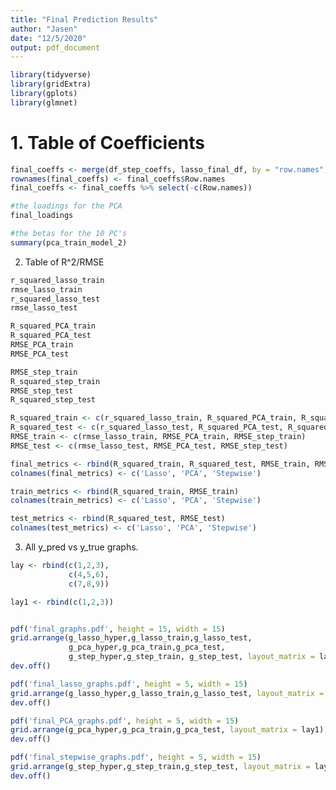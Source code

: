 ```yaml
---
title: "Final Prediction Results"
author: "Jasen"
date: "12/5/2020"
output: pdf_document
---
```



```r
library(tidyverse)
library(gridExtra)
library(gplots)
library(glmnet)
```

# 1. Table of Coefficients

```r
final_coeffs <- merge(df_step_coeffs, lasso_final_df, by = "row.names", all = TRUE)
rownames(final_coeffs) <- final_coeffs$Row.names
final_coeffs <- final_coeffs %>% select(-c(Row.names))

#the loadings for the PCA
final_loadings

#the betas for the 10 PC's
summary(pca_train_model_2)
```

2. Table of R^2/RMSE

```r
r_squared_lasso_train
rmse_lasso_train
r_squared_lasso_test
rmse_lasso_test

R_squared_PCA_train
R_squared_PCA_test
RMSE_PCA_train
RMSE_PCA_test

RMSE_step_train
R_squared_step_train
RMSE_step_test
R_squared_step_test

R_squared_train <- c(r_squared_lasso_train, R_squared_PCA_train, R_squared_step_train)
R_squared_test <- c(r_squared_lasso_test, R_squared_PCA_test, R_squared_step_test)
RMSE_train <- c(rmse_lasso_train, RMSE_PCA_train, RMSE_step_train)
RMSE_test <- c(rmse_lasso_test, RMSE_PCA_test, RMSE_step_test)

final_metrics <- rbind(R_squared_train, R_squared_test, RMSE_train, RMSE_test)
colnames(final_metrics) <- c('Lasso', 'PCA', 'Stepwise')

train_metrics <- rbind(R_squared_train, RMSE_train)
colnames(train_metrics) <- c('Lasso', 'PCA', 'Stepwise')

test_metrics <- rbind(R_squared_test, RMSE_test)
colnames(test_metrics) <- c('Lasso', 'PCA', 'Stepwise')
```

3. All y_pred vs y_true graphs. 

```r
lay <- rbind(c(1,2,3),
             c(4,5,6),
             c(7,8,9))

lay1 <- rbind(c(1,2,3))


pdf('final_graphs.pdf', height = 15, width = 15)
grid.arrange(g_lasso_hyper,g_lasso_train,g_lasso_test,
             g_pca_hyper,g_pca_train,g_pca_test,
             g_step_hyper,g_step_train, g_step_test, layout_matrix = lay)
dev.off()

pdf('final_lasso_graphs.pdf', height = 5, width = 15)
grid.arrange(g_lasso_hyper,g_lasso_train,g_lasso_test, layout_matrix = lay1)
dev.off()

pdf('final_PCA_graphs.pdf', height = 5, width = 15)
grid.arrange(g_pca_hyper,g_pca_train,g_pca_test, layout_matrix = lay1)
dev.off()

pdf('final_stepwise_graphs.pdf', height = 5, width = 15)
grid.arrange(g_step_hyper,g_step_train,g_step_test, layout_matrix = lay1)
dev.off()

```

